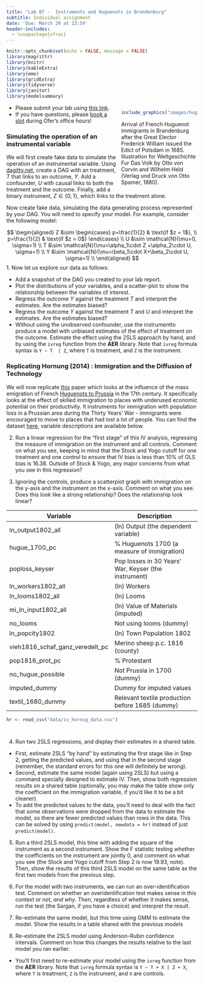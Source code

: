 ```yaml
---
title: "Lab 07 -  Instruments and Huguenots in Brandenburg"
subtitle: Individual assignment
date: 'Due: March 29 at 23:59'
header-includes:
  - \usepackage{xfrac} 
---
```


<style>
.column-left{
  float: left;
  width: 60%;
  text-align: left;
}
.column-right-small{
  float: right;
  width: 30%;
  text-align: right;
  padding-left: 10px;
  font-size:10px;
}

.column-right-large{
  float: right;
  width: 40%;
  text-align: left;
  padding-left: 10px;
}

.column-full{
  float: none;
  width: 100%;
  text-align: centre;
}


.column-full-left{
  float: none;
  width: 100%;
  text-align: left;
}

.center {
  height: 200px;
  border: 0px;
  text-align: center;
}


.RUsers {
  padding: 1em;
  background: aliceblue;
  color: black;
}


.SPSS {
  padding: 1em;
  background: whitesmoke;
  color: black;
}

</style>


```r
knitr::opts_chunk$set(echo = FALSE, message = FALSE)
library(magrittr)
library(knitr)
library(kableExtra)
library(emo)
library(gridExtra)
library(tidyverse)
library(janitor)
library(modelsummary)
```


<div class="column-right-large">


```r

include_graphics("images/huguenot.jpg")

```

Arrival of French Huguenot immigrants in Brandenburg after the Great Elector Frederick William issued the Edict of Potsdam in 1685. Illustration for Weltgeschichte Fur Das Volk by Otto von Corvin and Wilhelm Held (Verlag und Druck von Otto Spamer, 1880).

</div>

<div class="column-full-left" >

* Please submit your lab using [this link](https://docs.google.com/forms/d/e/1FAIpQLSdZJEndcian0_EGO6tbwoYi-f8FalRe2JPmzVc2bcyFsq9hGw/viewform).   
* If you have questions, please [book a slot](https://bit.ly/OferMeet) during Ofer's office hours!

### Simulating the operation of an instrumental variable

We will first create fake data to simulate the operation of an instrumental variable. Using [dagitty.net](http://dagitty.net/dags.html), create a DAG with an treatment, $T$ that links to an outcome, $Y$. Add a confounder, $U$ with causal links to both the treatment and the outcome. Finally, add a binary instrument, $Z\in\{0,1\}$, which links to the treatment alone.

Now create fake data, simulating the data generating process represented by your DAG. You will need to specify your model. For example, consider the following model: 

$$
\begin{aligned}
Z &\sim 
  \begin{cases}
    p=\frac{1}{2}     & \text{if $z = 1$}, \\
    p=\frac{1}{2} & \text{if $z = 0$}
  \end{cases}  \\
U &\sim \mathcal{N}(\mu=0, \sigma=1)  \\
T &\sim \mathcal{N}(\mu=\alpha_1\cdot Z +\alpha_2\cdot U, \sigma=1)  \\
Y &\sim \mathcal{N}(\mu=\beta_1\cdot X+\beta_2\cdot U, \sigma=1)  \\
\end{aligned}
$$
1. Now let us explore our data as follows:

-   Add a snapshot of the DAG you created to your lab report. 
-  Plot the distributions of your variables, and a scatter-plot to show the relationship between the variables of interest. 
-   Regress the outcome $Y$ against the treatment $T$ and interpret the estimates. Are the estimates biased?
-   Regress the outcome $Y$ against the treatment $T$ and $U$ and interpret the estimates. Are the estimates biased?
-   Without using the unobserved confounder, use the instrumentto produce a model with unbiased estimates of the effect of treatment on the outcome. Estimate the effect using the 2SLS approach by hand, and by using the `ivreg`  function from the **AER** library. Note that `ivreg` formula syntax is `Y ~ T  | Z `, where `T` is treatment, and `Z` is the instrument.

### Replicating Hornung (2014) : Immigration and the Diffusion of Technology

We will now replicate [this](https://www.aeaweb.org/articles?id=10.1257/aer.104.1.84) paper which looks at the influence of the mass emigration of French [Huguenots to Prussia](https://en.wikipedia.org/wiki/Edict_of_Potsdam) in the 17th century. It specifically looks at the effect of skilled immigration to places with underused economic potential on their productivity. It instruments for immigration with population loss in a Prussian area during the Thirty Years’ War - immigrants were encouraged to move to places that had lost a lot of people. You can find the dataset [here](https://bit.ly/3CUSzSK), variable descriptions are available below. 

2. Run a linear regression for the "first stage" of this IV analysis, regressing the measure of immigration on the instrument and all controls. Comment on what you see, keeping in mind that the Stock and Yogo cutoff for one treatment and one control to ensure that IV bias is less than 10% of OLS bias is 16.38. Outside of Stock & Yogo, any major concerns from what you see in this regression?

3. Ignoring the controls, produce a scatterplot graph with immigration on the y-axis and the instrument on the x-axis. Comment on what you see. Does this look like a strong relationship? Does the relationship look linear? 


| Variable | Description |
| -------- | ----------- |
| ln_output1802_all | (ln) Output (the dependent variable) |
| hugue_1700_pc | % Huguenots 1700 (a measure of immigration) |
| poploss_keyser | Pop losses in 30 Years’ War, Keyser (the instrument) |
| ln_workers1802_all | (ln) Workers |
| ln_looms1802_all | (ln) Looms |
| mi_ln_input1802_all | (ln) Value of Materials (imputed) |
| no_looms | Not using looms (dummy) |
| ln_popcity1802 | (ln) Town Population 1802 |
| vieh1816_schaf_ganz_veredelt_pc | Merino sheep p.c. 1816 (county) |
| pop1816_prot_pc | % Protestant |
| no_hugue_possible | Not Prussia in 1700 (dummy) |
| imputed_dummy | Dummy for imputed values |
| textil_1680_dummy | Relevant textile production before 1685 (dummy) |


```r
hr <- read_csv("data/iv_hornug_data.csv")




```


4. Run two 2SLS regressions, and display their estimates in a shared table. 

*   First, estimate 2SLS "by hand" by estimating the first stage like in Step 2, getting the predicted values, and using that in the second stage (remember, the standard errors for this one will definitely be wrong). 
*   Second, estimate the same model (again using 2SLS) but using a command specially designed to estimate IV. Then, show both regression results on a shared table (optionally, you may make the table show only the coefficient on the immigration variable, if you'd like it to be a bit cleaner).
* To add the predicted values to the data, you'll need to deal with the fact that some observations were dropped from the data to estimate the model, so there are fewer predicted values than rows in the data. This can be solved by using `predict(model, newdata = hr)` instead of just `predict(model)`. 


5. Run a third 2SLS model, this time with adding the square of the instrument as a second instrument. Show the F statistic testing whether the coefficients on the instrument are jointly 0, and comment on what you see (the Stock and Yogo cutoff from Step 2 is now 19.93, note). Then, show the results of this third 2SLS model on the same table as the first two models from the previous step.

6. For the model with two instruments, we can run an over-identification test. Comment on whether an overidentification test makes sense in this context or not, *and why*. Then, regardless of whether it makes sense, run the test (the Sargan, if you have a choice) and interpret the result.

7. Re-estimate the same model, but this time using GMM to estimate the model. Show the results in a table shared with the previous models

8. Re-estimate the 2SLS model using Anderson-Rubin confidence intervals. Comment on how this changes the results relative to the last model you ran earlier.

- You'll first need to re-estimate your  model using the `ivreg` function from the **AER** library. Note that `ivreg` formula syntax is `Y ~ T + X | Z + X`, where `T` is treatment, `Z` is the instrument, and `X` are controls. 


</div>
